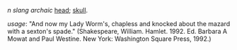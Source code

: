 ''n'' ''slang'' ''archaic'' [[head]]; [[skull]].

''usage'': "And now my Lady Worm's, chapless and knocked about the mazard with a sexton's spade." (Shakespeare, William. Hamlet. 1992. Ed. Barbara A Mowat and Paul Westine. New York: Washington Square Press, 1992.)
